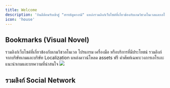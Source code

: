 ```yaml
---
title: Welcome
description: 'ยินดีต้อนรับเข้าสู่ "สารบัญคางามิ" แหล่งรวมลิงก์เว็บไซต์ที่เกี่ยวข้องกับเกมวิชวลโนเวลและเอโรเกะ'
icon: 'house'
---
```


## Bookmarks (Visual Novel)

<CardGroup cols={2}>
  <Card
    title="General"
    icon="circle-1"
    color="#ED6D9C"
    href="/visualnovel/general"
  >
   รวมลิงก์เว็บไซต์ที่เกี่ยวข้องกับเกมวิชวลโนเวล
  </Card>
  <Card
    title="Tools"
    icon="circle-2"
    color="#EFA999"
    href="/visualnovel/tools"
  >
    โปรแกรม เครื่องมือ หรือบริการที่มีประโยชน์
  </Card>
  <Card
    title="Official Links"
    icon="circle-3"
    color="#F5ED98"
    href="/visualnovel/official"
    >
    รวมลิงก์จากบริษัทเกมและบริษัท Localization
  </Card>
  <Card
  title="Free Assets"
  icon="circle-4"
  color="#4FEC8A"
  href="/visualnovel/assets"
  >
  แหล่งดาวน์โหลด assets ฟรี
  </Card>
  <Card
    title="Terminology"
    icon="circle-5"
    color="#5FB1F1"
    href="/visualnovel/terminology"
  >
  คำศัพท์เฉพาะวงการเอโรเกะ
  </Card>
    <Card
    title="Article"
    icon="circle-6"
    color="#8879F1"
    href="/visualnovel/article"
  >
  แนะนำเกมและบทความที่น่าสนใจ
  </Card>
</CardGroup>


<Frame caption="สารบัญคางามิ (docs.coregamehd.com)">
  <img src="/images/koyomi.jpg" />
</Frame>

## รวมลิงก์ Social Network

<CardGroup cols={2}>
  <Card
    title="Facebook"
    icon="facebook"
    href="/visualnovel/socialnetwork/facebook"
  >
  </Card>
  <Card
    title="Discord"
    icon="discord"
    href="/visualnovel/socialnetwork/discord"
  >
  </Card>
  <Card
    title="Youtube"
    icon="youtube"
    href="/visualnovel/socialnetwork/youtube"
  >
  </Card>
  <Card
    title="Blog"
    icon="stars"
    href="/visualnovel/socialnetwork/blog"
  >
  </Card>
</CardGroup>
